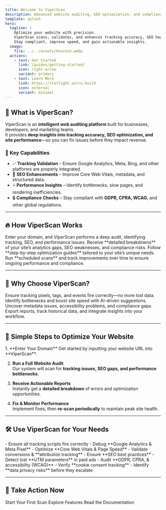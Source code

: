 ```yaml
---
title: Welcome to ViperScan
description: Advanced website auditing, SEO optimization, and compliance monitoring in one powerful tool.
template: splash
hero:
  tagline: |
    Optimize your website with precision.  
    ViperScan scans, validates, and enhances tracking accuracy, SEO health, and performance.  
    Stay compliant, improve speed, and gain actionable insights.
  image:
    file: ../../assets/houston.webp
  actions:
    - text: Get Started
      link: /guides/getting-started/
      icon: right-arrow
      variant: primary
    - text: Learn More
      link: https://starlight.astro.build
      icon: external
      variant: minimal
---
```



## 🚀 What is ViperScan?

ViperScan is an **intelligent web auditing platform** built for businesses, developers, and marketing teams.  
It provides **deep insights into tracking accuracy, SEO optimization, and site performance**—so you can fix issues before they impact revenue.

### **🔑 Key Capabilities**
- ✅ **Tracking Validation** – Ensure Google Analytics, Meta, Bing, and other platforms are properly integrated.
- 🚀 **SEO Enhancements** – Improve Core Web Vitals, metadata, and structured data.
- ⚡ **Performance Insights** – Identify bottlenecks, slow pages, and rendering inefficiencies.
- 🔒 **Compliance Checks** – Stay compliant with **GDPR, CPRA, WCAG**, and other global regulations.

---

## 🔥 How ViperScan Works

<CardGrid stagger>
  <Card title="🔍 Scan Your Website" icon="search">
    Enter your domain, and ViperScan performs a deep audit, identifying tracking, SEO, and performance issues.
  </Card>
  <Card title="📊 Get Actionable Reports" icon="chart-line">
    Receive **detailed breakdowns** of your site’s analytics gaps, SEO weaknesses, and compliance risks.
  </Card>
  <Card title="🛠 Implement Fixes" icon="tools">
    Follow **step-by-step optimization guides** tailored to your site’s unique needs.
  </Card>
  <Card title="📈 Monitor & Improve" icon="repeat">
    Run **scheduled scans** and track improvements over time to ensure ongoing performance and compliance.
  </Card>
</CardGrid>

---

## 🎯 Why Choose ViperScan?

<CardGrid>
  <Card title="✅ Data Accuracy & Validation" icon="check-circle">
    Ensure tracking pixels, tags, and events fire correctly—no more lost data.
  </Card>
  <Card title="⚡ Performance Optimization" icon="speedometer">
    Identify bottlenecks and boost site speed with AI-driven suggestions.
  </Card>
  <Card title="🔍 SEO & Compliance Insights" icon="shield-check">
    Uncover metadata issues, accessibility problems, and compliance gaps.
  </Card>
  <Card title="📢 Custom Reporting & Integrations" icon="layers">
    Export reports, track historical data, and integrate insights into your workflow.
  </Card>
</CardGrid>

---

## 🔧 **Simple Steps to Optimize Your Website**

<Steps>
1. **Enter Your Domain**  
   Get started by inputting your website URL into **ViperScan**.

2. **Run a Full Website Audit**  
   Our system will scan for **tracking issues, SEO gaps, and performance bottlenecks**.

3. **Receive Actionable Reports**  
   Instantly get a **detailed breakdown** of errors and optimization opportunities.

4. **Fix & Monitor Performance**  
   Implement fixes, then **re-scan periodically** to maintain peak site health.
</Steps>

---

## 🛠 **Use ViperScan for Your Needs**

<Tabs>
  <TabItem label="Developers" icon="code">
    - Ensure all tracking scripts fire correctly  
    - Debug **Google Analytics & Meta Pixel**  
    - Optimize **Core Web Vitals & Page Speed**
  </TabItem>
  
  <TabItem label="Marketers" icon="chart-line">
    - Validate conversions & **attribution tracking**  
    - Ensure **SEO best practices**  
    - Detect lost **UTM parameters** in paid ads
  </TabItem>
  
  <TabItem label="Compliance Teams" icon="shield-check">
    - Audit **GDPR, CPRA, & accessibility (WCAG)**  
    - Verify **cookie consent tracking**  
    - Identify **data privacy risks** before they escalate
  </TabItem>
</Tabs>

---

## 🚀 Take Action Now

<LinkButton href="/guides/getting-started/" variant="primary" icon="right-arrow">
  Start Your First Scan
</LinkButton>

<LinkButton href="/guides/features/" variant="secondary" icon="open-book">
  Explore Features
</LinkButton>

<LinkButton href="https://starlight.astro.build/" variant="minimal" icon="external">
  Read the Documentation
</LinkButton>
